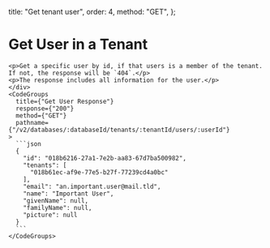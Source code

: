   title: "Get tenant user",
  order: 4,
  method: "GET",
};

# Get User in a Tenant

<div className="grid grid-cols-2 gap-4">
    <div>

    <p>Get a specific user by id, if that users is a member of the tenant. If not, the response will be `404`.</p>
    <p>The response includes all information for the user.</p>
    </div>
    <CodeGroups
      title={"Get User Response"}
      response={"200"}
      method={"GET"}
      pathname={"/v2/databases/:databaseId/tenants/:tenantId/users/:userId"}
    >
      ```json
      {
        "id": "018b6216-27a1-7e2b-aa83-67d7ba500982",
        "tenants": [
          "018b61ec-af9e-77e5-b27f-77239cd4a0bc"
        ],
        "email": "an.important.user@mail.tld",
        "name": "Important User",
        "givenName": null,
        "familyName": null,
        "picture": null
      }
      ```
    </CodeGroups>

</div>
